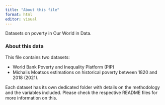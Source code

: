 ---
title: "About this file"
format: html
editor: visual
---

Datasets on poverty in Our World in Data.

### About this data
This file contains two datasets:

 - World Bank Poverty and Inequality Platform (PIP)
 - Michalis Moatsos estimations on historical poverty between 1820 and 2018 (2021).

Each dataset has its own dedicated folder with details on the methodology and the variables included. Please check the respective README files for more information on this.